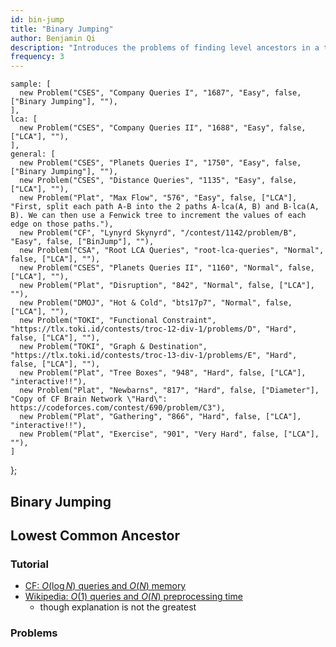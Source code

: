 ```yaml
---
id: bin-jump
title: "Binary Jumping"
author: Benjamin Qi
description: "Introduces the problems of finding level ancestors in a tree and computing the lowest common ancestors."
frequency: 3
---
```



    sample: [
      new Problem("CSES", "Company Queries I", "1687", "Easy", false, ["Binary Jumping"], ""),
    ],
    lca: [
      new Problem("CSES", "Company Queries II", "1688", "Easy", false, ["LCA"], ""),
    ],
    general: [
      new Problem("CSES", "Planets Queries I", "1750", "Easy", false, ["Binary Jumping"], ""),
      new Problem("CSES", "Distance Queries", "1135", "Easy", false, ["LCA"], ""),
      new Problem("Plat", "Max Flow", "576", "Easy", false, ["LCA"], "First, split each path A-B into the 2 paths A-lca(A, B) and B-lca(A, B). We can then use a Fenwick tree to increment the values of each edge on those paths."),
      new Problem("CF", "Lynyrd Skynyrd", "/contest/1142/problem/B", "Easy", false, ["BinJump"], ""),
      new Problem("CSA", "Root LCA Queries", "root-lca-queries", "Normal", false, ["LCA"], ""),
      new Problem("CSES", "Planets Queries II", "1160", "Normal", false, ["LCA"], ""),
      new Problem("Plat", "Disruption", "842", "Normal", false, ["LCA"], ""),
      new Problem("DMOJ", "Hot & Cold", "bts17p7", "Normal", false, ["LCA"], ""),
      new Problem("TOKI", "Functional Constraint", "https://tlx.toki.id/contests/troc-12-div-1/problems/D", "Hard", false, ["LCA"], ""),
      new Problem("TOKI", "Graph & Destination", "https://tlx.toki.id/contests/troc-13-div-1/problems/E", "Hard", false, ["LCA"], ""),
      new Problem("Plat", "Tree Boxes", "948", "Hard", false, ["LCA"], "interactive!!"),
      new Problem("Plat", "Newbarns", "817", "Hard", false, ["Diameter"], "Copy of CF Brain Network \"Hard\": https://codeforces.com/contest/690/problem/C3"),
      new Problem("Plat", "Gathering", "866", "Hard", false, ["LCA"], "interactive!!"),
      new Problem("Plat", "Exercise", "901", "Very Hard", false, ["LCA"], ""),
    ]
};

## Binary Jumping

<Problems problems={problems.sample} />

## Lowest Common Ancestor

<Problems problems={problems.lca} />

### Tutorial

<Resources>
  <Resource source="CPH" title="18.1, 18.3 (Method 1) - Finding Ancestors" starred></Resource>
  <Resource source="cp-algo" title="LCA with Binary Lifting" url="graph/lca_binary_lifting.html"> </Resource>
</Resources>

<Optional title="Improvements">

  - [CF: $O(\log N)$ queries and $O(N)$ memory](https://codeforces.com/blog/entry/74847)
  - [Wikipedia: $O(1)$ queries and $O(N)$ preprocessing time](https://en.wikipedia.org/wiki/Level_ancestor_problem#Ladder_algorithm)
    - though explanation is not the greatest

</Optional>

### Problems

<Problems problems={problems.general} />